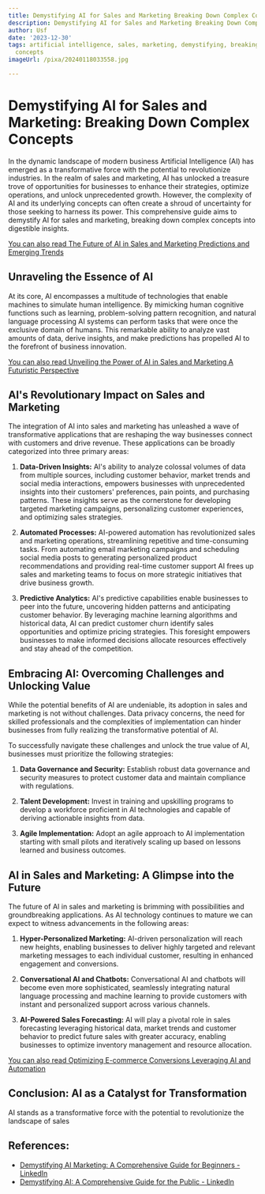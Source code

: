 ```yaml
---
title: Demystifying AI for Sales and Marketing Breaking Down Complex Concepts
description: Demystifying AI for Sales and Marketing Breaking Down Complex Concepts
author: Usf
date: '2023-12-30'
tags: artificial intelligence, sales, marketing, demystifying, breaking down complex
  concepts
imageUrl: /pixa/20240118033558.jpg

---
```

# Demystifying AI for Sales and Marketing: Breaking Down Complex Concepts

In the dynamic landscape of modern business  Artificial Intelligence (AI) has  emerged as a transformative force with the potential to revolutionize industries. In the  realm of sales and marketing, AI has unlocked a treasure  trove of opportunities for  businesses to enhance their strategies, optimize operations, and unlock unprecedented growth. However, the complexity of AI and its  underlying concepts can often create a shroud of uncertainty for those seeking to harness its power. This comprehensive guide aims to demystify  AI for  sales and marketing, breaking down complex concepts into digestible  insights.

[You can also  read The Future of AI in Sales and Marketing Predictions and  Emerging Trends](The%20Future%20of%20AI%20in%20Sales%20and%20Marketing%20Predictions%20and%20Emerging%20Trends)


## Unraveling the Essence of AI

At its core,  AI encompasses  a multitude of technologies that enable machines  to simulate human  intelligence. By mimicking human cognitive  functions such as learning, problem-solving pattern recognition, and natural language  processing AI systems  can perform tasks  that were  once the exclusive domain of humans. This remarkable ability to analyze vast amounts of data, derive insights, and make predictions has propelled AI to the forefront  of business innovation.

[You can also read  Unveiling the Power of AI in Sales and Marketing A Futuristic Perspective](Unveiling%20the%20Power%20of%20AI%20in%20Sales%20and%20Marketing%20A%20Futuristic%20Perspective)


## AI's Revolutionary  Impact on Sales and Marketing

The integration  of  AI into sales and marketing has unleashed a wave of transformative applications that are reshaping the way businesses connect with customers and drive  revenue. These applications can be broadly  categorized into three primary areas:

1. **Data-Driven Insights:** AI's ability to analyze colossal  volumes  of data  from multiple sources, including customer behavior, market trends and social media interactions, empowers businesses with unprecedented  insights into their customers' preferences, pain points, and purchasing patterns. These insights serve as the cornerstone  for developing targeted marketing  campaigns,  personalizing  customer experiences, and optimizing sales strategies.

2. **Automated Processes:**  AI-powered automation has revolutionized sales and marketing operations,  streamlining repetitive and time-consuming tasks. From automating email marketing campaigns and scheduling social media posts to generating  personalized product recommendations and providing real-time customer support AI frees up sales and marketing teams to  focus on more strategic initiatives that drive business growth.

3. **Predictive Analytics:** AI's predictive capabilities enable businesses to  peer into the future, uncovering hidden patterns and anticipating customer behavior. By leveraging machine learning algorithms and historical data, AI  can predict customer churn identify sales opportunities and optimize pricing strategies. This foresight empowers businesses to make informed decisions allocate resources effectively and stay ahead of the competition.

## Embracing AI: Overcoming Challenges and Unlocking Value

While the potential  benefits of AI are undeniable, its adoption in sales and marketing is not without challenges. Data privacy concerns, the need  for skilled  professionals and the complexities of implementation can hinder businesses from fully realizing the transformative potential of  AI.

To successfully  navigate these challenges and unlock the true value of AI, businesses must prioritize the following strategies:

1. **Data Governance and Security:** Establish robust data governance and security measures to protect customer data and maintain  compliance with regulations.

2. **Talent Development:**  Invest in training and upskilling programs to develop a workforce proficient in AI  technologies and capable of deriving actionable insights  from data.

3. **Agile Implementation:** Adopt an agile approach  to AI implementation starting with small pilots  and iteratively scaling up  based on  lessons learned and business outcomes.

## AI in Sales and Marketing: A Glimpse into the Future

The future of AI in  sales and marketing is brimming with possibilities and groundbreaking applications. As AI technology continues to mature we can expect to witness advancements in the following areas:

1. **Hyper-Personalized Marketing:** AI-driven personalization will  reach new  heights, enabling businesses to deliver highly targeted and  relevant marketing messages to each individual customer, resulting in enhanced  engagement and conversions.

2. **Conversational AI and Chatbots:** Conversational AI  and  chatbots will become even more sophisticated, seamlessly integrating natural language  processing  and machine learning to provide customers with instant and personalized support  across various channels.

3. **AI-Powered  Sales Forecasting:**  AI will play a pivotal role in sales forecasting leveraging historical data, market trends and customer behavior to predict future sales with  greater accuracy, enabling businesses to optimize inventory management and resource allocation.

[You can also read Optimizing E-commerce Conversions Leveraging AI and Automation](Optimizing%20E-commerce%20Conversions%20Leveraging%20AI%20and%20Automation)


## Conclusion: AI  as a Catalyst  for Transformation

AI stands as a transformative force with the potential to revolutionize the landscape  of sales

## References:
- [Demystifying AI Marketing: A Comprehensive Guide for Beginners - LinkedIn](https://www.linkedin.com/pulse/demystifying-ai-marketing-comprehensive-guide-scot-westwater)
- [Demystifying AI: A Comprehensive Guide for the Public - LinkedIn](https://www.linkedin.com/pulse/demystifying-ai-comprehensive-guide-public-marcio-dpaulla)
